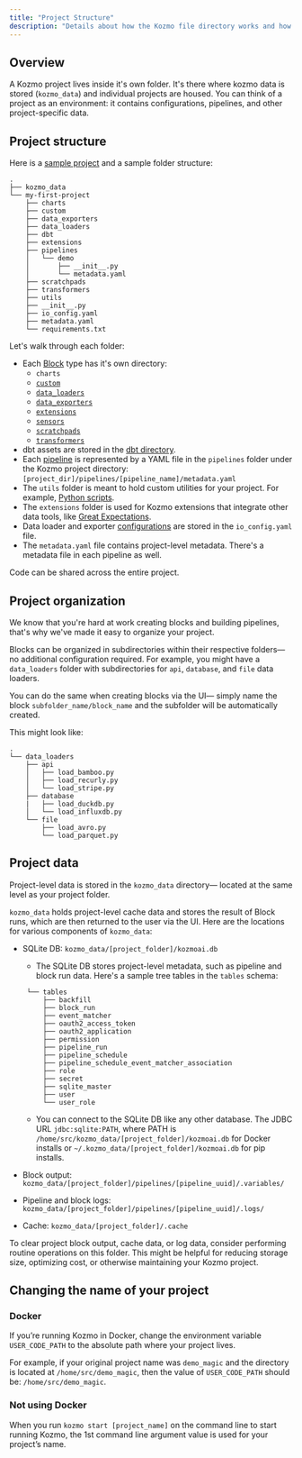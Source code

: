 ```yaml
---
title: "Project Structure"
description: "Details about how the Kozmo file directory works and how typical projects are structured."
---
```


## Overview

A Kozmo project lives inside it's own folder. It's there where kozmo data is stored (`kozmo_data`) and individual projects are housed. You can think of a project as an environment: it contains configurations, pipelines, and other project-specific data.

## Project structure

Here is a [sample project](https://github.com/kozmoai/demo%5Fetl%5Fpipeline) and a sample folder structure:

```
.
├── kozmo_data
└── my-first-project
    ├── charts
    ├── custom
    ├── data_exporters
    ├── data_loaders
    ├── dbt
    ├── extensions
    ├── pipelines
    │   └── demo
    │       ├── __init__.py
    │       └── metadata.yaml
    ├── scratchpads
    ├── transformers
    ├── utils
    ├── __init__.py
    ├── io_config.yaml
    ├── metadata.yaml
    └── requirements.txt
```

Let's walk through each folder:

- Each [Block](/design/core-abstractions#block) type has it's own directory:
  - `charts`
  - [`custom`](/guides/blocks/custom-blocks)
  - [`data_loaders`](/design/blocks/data-loader)
  - [`data_exporters`](/design/blocks/data-exporter)
  - [`extensions`](/design/blocks/extension)
  - [`sensors`](/design/blocks/sensor)
  - [`scratchpads`](/design/blocks/scratchpad)
  - [`transformers`](/design/blocks/transformer)
- dbt assets are stored in the [dbt directory](/dbt/overview).
- Each [pipeline](/design/core-abstractions#pipeline) is represented by a YAML file in the `pipelines` folder under the Kozmo project directory: `[project_dir]/pipelines/[pipeline_name]/metadata.yaml`
- The `utils` folder is meant to hold custom utilities for your project. For example, [Python scripts](/development/dependencies/custom-files).
- The `extensions` folder is used for Kozmo extensions that integrate other data tools, like [Great Expectations](/development/testing/great-expectations).
- Data loader and exporter [configurations](/development/io_config) are stored in the `io_config.yaml` file.
- The `metadata.yaml` file contains project-level metadata. There's a metadata file in each pipeline as well.

Code can be shared across the entire project.

## Project organization

We know that you're hard at work creating blocks and building pipelines, that's why we've made it easy to organize your project.

Blocks can be organized in subdirectories within their respective folders— no additional configuration required. For example, you might have a `data_loaders` folder with subdirectories for `api`, `database`, and `file` data loaders.

You can do the same when creating blocks via the UI— simply name the block `subfolder_name/block_name` and the subfolder will be automatically created.

This might look like:

```
.
└── data_loaders
    ├── api
    │   ├── load_bamboo.py
    │   ├── load_recurly.py
    │   └── load_stripe.py
    ├── database
    |   ├── load_duckdb.py
    │   └── load_influxdb.py
    └── file
        ├── load_avro.py
        └── load_parquet.py
```

## Project data

Project-level data is stored in the `kozmo_data` directory— located at the same level as your project folder.

`kozmo_data` holds project-level cache data and stores the result of Block runs, which are then returned to the user via the UI. Here are the locations for various components of `kozmo_data`:

- SQLite DB: `kozmo_data/[project_folder]/kozmoai.db`
  - The SQLite DB stores project-level metadata, such as pipeline and block run data. Here's a sample tree tables in the `tables` schema:

   ```
    └── tables
        ├── backfill
        ├── block_run
        ├── event_matcher
        ├── oauth2_access_token
        ├── oauth2_application
        ├── permission
        ├── pipeline_run
        ├── pipeline_schedule
        ├── pipeline_schedule_event_matcher_association
        ├── role
        ├── secret
        ├── sqlite_master
        ├── user
        └── user_role
    ```

  - You can connect to the SQLite DB like any other database. The JDBC URL `jdbc:sqlite:PATH`, where PATH is `/home/src/kozmo_data/[project_folder]/kozmoai.db` for Docker installs or `~/.kozmo_data/[project_folder]/kozmoai.db` for pip installs.
- Block output: `kozmo_data/[project_folder]/pipelines/[pipeline_uuid]/.variables/`
- Pipeline and block logs: `kozmo_data/[project_folder]/pipelines/[pipeline_uuid]/.logs/`
- Cache: `kozmo_data/[project_folder]/.cache`

To clear project block output, cache data, or log data, consider performing routine operations on this folder. This might be helpful for reducing storage size, optimizing cost, or otherwise maintaining your Kozmo project.

## Changing the name of your project

### Docker

If you’re running Kozmo in Docker, change the environment variable `USER_CODE_PATH` to the absolute path where your project lives.

For example, if your original project name was `demo_magic` and the directory is located at `/home/src/demo_magic`, 
then the value of `USER_CODE_PATH` should be: `/home/src/demo_magic`.

### Not using Docker

When you run `kozmo start [project_name]` on the command line to start running Kozmo,
the 1st command line argument value is used for your project’s name.
